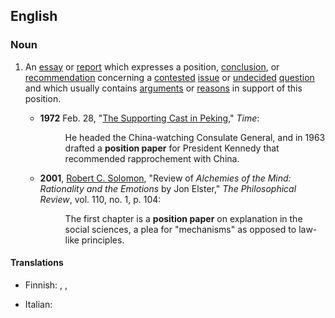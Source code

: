 ==English==

===Noun===
{{en-noun|head=[[position]] [[paper]]}}

#{{context|philosophy|government|public policy|lang=en}} An [[essay]] or [[report]] which expresses a position, [[conclusion]], or [[recommendation]] concerning a [[contested]] [[issue]] or [[undecided]] [[question]] and which usually contains [[argument]]s or [[reason]]s in support of this position.
#* '''1972''' Feb. 28, "[http://www.time.com/time/magazine/article/0,9171,905829,00.html The Supporting Cast in Peking]," ''Time'':
#*: He headed the China-watching Consulate General, and in 1963 drafted a '''position paper''' for President Kennedy that recommended rapprochement with China.
#* '''2001''', [[w:Robert_C._Solomon|Robert C. Solomon]], "Review of ''Alchemies of the Mind: Rationality and the Emotions'' by Jon Elster," ''The Philosophical Review'', vol. 110, no. 1, p. 104:
#*: The first chapter is a '''position paper''' on explanation in the social sciences, a plea for "mechanisms" as opposed to law-like principles.

====Translations====
{{trans-top|essay or report which expresses a position on a contested issue}}
* Finnish: {{t|fi|kannanotto}}, {{t+|fi|linjaus}}, {{t+|fi|ohjelma}}
{{trans-mid}}
* Italian: {{t+|it|studio}}
{{trans-bottom}}